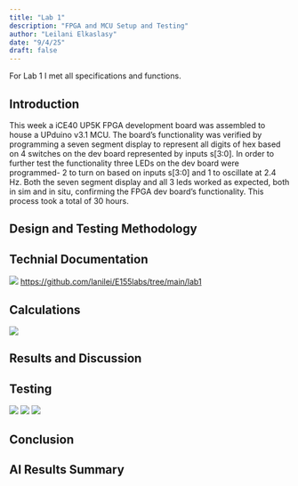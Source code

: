 ```yaml
---
title: "Lab 1"
description: "FPGA and MCU Setup and Testing"
author: "Leilani Elkaslasy"
date: "9/4/25"
draft: false
---
```

For Lab 1 I met all specifications and functions. 


## Introduction 
This week a iCE40 UP5K FPGA development board was assembled to house a UPduino v3.1 MCU. The board’s functionality was verified by programming a seven segment display to represent all digits of hex based on 4 switches on the dev board represented by inputs s[3:0]. In order to further test the functionality three LEDs on the dev board were programmed- 2 to turn on based on inputs s[3:0] and 1 to oscillate at 2.4 Hz. Both the seven segment display and all 3 leds worked as expected, both in sim and in situ, confirming the FPGA dev board's functionality. This process took a total of 30 hours. 

## Design  and Testing Methodology 

## Technial Documentation
![](lab1images/blockdiagramlab1.jpeg)
<https://github.com/lanilei/E155labs/tree/main/lab1>

## Calculations 
![](lab1images/ResistorCalclab1.jpeg)

## Results and Discussion 
## Testing
![](lab1images/toptestbench.png)
![](lab1images/ledstestbench.png)
![](lab1images/sevensegtestbench.png)

## Conclusion 

## AI Results Summary 